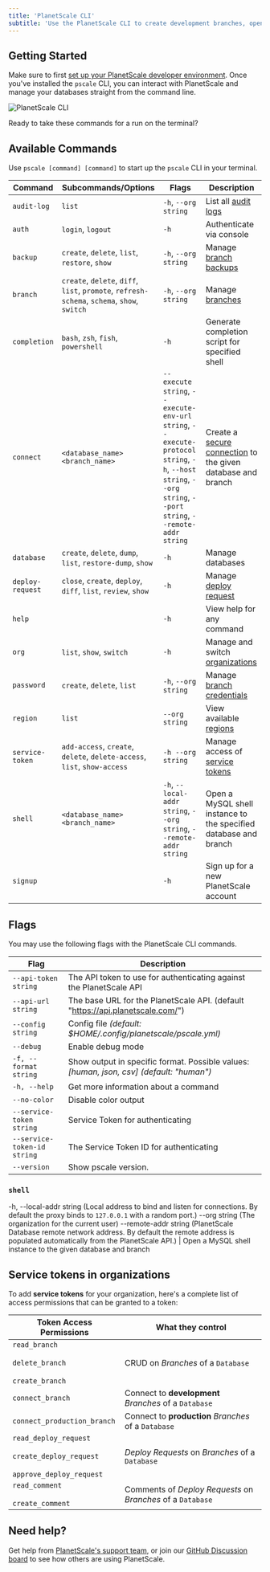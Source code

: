 ```yaml
---
title: 'PlanetScale CLI'
subtitle: 'Use the PlanetScale CLI to create development branches, open deploy requests, and make non-blocking schema changes directly from your terminal.'
---
```


## Getting Started

Make sure to first [set up your PlanetScale developer environment](/concepts/planetscale-environment-setup). Once you've installed the `pscale` CLI, you can interact with PlanetScale and manage your databases straight from the command line.

![PlanetScale CLI](/img/docs/pscale-cli_light.png)

Ready to take these commands for a run on the terminal?

## Available Commands

Use `pscale [command] [command]` to start up the `pscale` CLI in your terminal.

| **Command**      | **Subcommands/Options**   | **Flags** | **Description**                                 |
| ---------------- | ------------------------- | ------- | ------- |
| `audit-log`      | `list`                    | `-h`, `--org string` |  List all [audit logs](/concepts/audit-log#review-your-organization-audit-log) |
| `auth`           | `login`, `logout`         | `-h` | Authenticate via console |
| `backup`         | `create`, `delete`, `list`, `restore`, `show` | `-h`, `--org string` | Manage [branch backups](/concepts/back-up-and-restore)|
| `branch`         | `create`, `delete`, `diff`, `list`, `promote`, `refresh-schema`, `schema`, `show`, `switch` | `-h`, `--org string` |Manage [branches](/concepts/branching)|
| `completion`     | `bash`, `zsh`, `fish`, `powershell` | `-h` |Generate completion script for specified shell|
| `connect`        | `<database_name>` `<branch_name>` | `--execute string`, `--execute-env-url string`, `--execute-protocol string`, `-h`, `--host string`, `--org string`, `--port string`, `--remote-addr string` |Create a [secure connection](/tutorials/connect-any-application#connect-using-the-planetscale-proxy) to the given database and branch|
| `database`       | `create`, `delete`, `dump`, `list`, `restore-dump`, `show` | `-h` | Manage databases|
| `deploy-request` | `close`, `create`, `deploy`, `diff`, `list`, `review`, `show` | `-h` | Manage [deploy request](/concepts/branching#create-a-deploy-request)|
| `help`           |  | `-h` | View help for any command |
| `org`            | `list`, `show`, `switch`   | `-h` | Manage and switch [organizations](/concepts/access-control#overview)|
| `password`       | `create`, `delete`, `list`   | `-h`, `--org string`| Manage [branch credentials](/concepts/connection-strings) |
| `region`         | `list`        | `--org string` | View available [regions](/concepts/regions)|
| `service-token`  | `add-access`, `create`, `delete`, `delete-access`, `list`, `show-access` | `-h --org string` | Manage access of [service tokens](/concepts/service-tokens) |
| `shell`          | `<database_name>` `<branch_name>`  |`-h`, `--local-addr string`, `--org string`, `--remote-addr string` | Open a MySQL shell instance to the specified database and branch|
| `signup`         |        | `-h` | Sign up for a new PlanetScale account |

## Flags

You may use the following flags with the PlanetScale CLI commands.

| **Flag**                      | **Description**                                                                         |
| ----------------------------- | --------------------------------------------------------------------------------------- |
| `--api-token string`          | The API token to use for authenticating against the PlanetScale API                     |
| `--api-url string`            | The base URL for the PlanetScale API. (default "https://api.planetscale.com/")          |
| `--config string`             | Config file _(default: $HOME/.config/planetscale/pscale.yml)_                           |
| `--debug`                     | Enable debug mode                                                                       |
| `-f, --format string`         | Show output in specific format. Possible values: _[human, json, csv] (default: "human")_ |
| `-h, --help`                  | Get more information about a command                                                    |
| `--no-color`                  | Disable color output                                                                    |
| `--service-token string`      | Service Token for authenticating                                                        |
| `--service-token-id string`   | The Service Token ID for authenticating                                                 |
| `--version`                   | Show pscale version.                                                                    |

### `shell`

-h, --local-addr string (Local address to bind and listen for connections. By default the proxy binds to `127.0.0.1` with a random port.) --org string (The organization for the current user) --remote-addr string (PlanetScale Database remote network address. By default the remote address is populated automatically from the PlanetScale API.) | Open a MySQL shell instance to the given database and branch


## Service tokens in organizations

To add **service tokens** for your organization, here's a complete list of access permissions that can be granted to a token:

| **Token Access Permissions**                                                                 | **What they control**                                       |
| -------------------------------------------------------------------------------------------- | ----------------------------------------------------------- |
| `read_branch` <br/><br/> `delete_branch` <br/><br/> `create_branch`                          | CRUD on _Branches_ of a `Database`                          |
| `connect_branch`                                                                             | Connect to **development** _Branches_ of a `Database`       |
| `connect_production_branch`                                                                  | Connect to **production** _Branches_ of a `Database`        |
| `read_deploy_request` <br/><br/> `create_deploy_request` <br/><br/> `approve_deploy_request` | _Deploy Requests_ on _Branches_ of a `Database`             |
| `read_comment` <br/><br/> `create_comment`                                                   | Comments of _Deploy Requests_ on _Branches_ of a `Database` |

## Need help?

Get help from [PlanetScale's support team](https://www.planetscale.com/support), or join our [GitHub Discussion board](https://github.com/planetscale/beta/discussions) to see how others are using PlanetScale.
